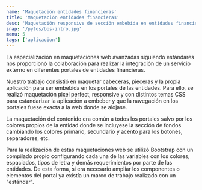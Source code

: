 ```yaml
---
name: 'Maquetación entidades financieras'
title: 'Maquetación entidades financieras'
desc: 'Maquetación responsive de sección embebida en entidades financieras'
snap: '/pytos/bos-intro.jpg'
menu: 5
tags: ['aplicacion']
---
```



La especialización en maquetaciones web avanzadas siguiendo estándares nos proporcionó la colaboración
para realizar la integración de un servicio externo en diferentes portales de entidades financieras.

Nuestro trabajo consistió en maquetar cabeceras, pieceras y la propia aplicación para ser embebida en los 
portales de las entidades. Para ello, se realizó maquetación pixel perfect, responsive y con distintos temas 
CSS para estandarizar la aplicación a embeber y que la navegación en los portales fuese exacta a la web 
donde se alojase.

La maquetación del contenido era común a todos los portales salvo por los colores propios de la entidad 
donde se incluyese la sección de fondos cambiando los colores primario, secundario y acento para los botones, 
separadores, etc.

Para la realización de estas maquetaciones web se utilizó Bootstrap con un compilado propio configurando cada una 
de las variables con los colores, espaciados, tipos de letra y demás requerimientos por parte de las entidades.
De esta forma, si era necesario ampliar los componentes o elementos del portal ya existía un marco de trabajo
realizado con un "estándar".
